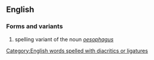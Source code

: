 ==English==
===Forms and variants===
# spelling variant of the noun ''[[oesophagus]]''
[[Category:English words spelled with diacritics or ligatures]]